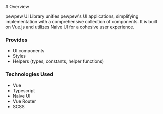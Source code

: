 
<Meta title="Overview" />

<div className="sb-container">
  # Overview

  pewpew UI Library unifies pewpew's UI applications, simplifying implementation with a comprehensive collection of components. It is built on Vue.js and utilizes Naive UI for a cohesive user experience.

  ### Provides

  - UI components
  - Styles
  - Helpers (types, constants, helper functions)

  ### Technologies Used

  - Vue
  - Typescript
  - Naive UI
  - Vue Router
  - SCSS
</div>
